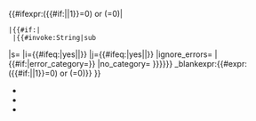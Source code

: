 {{#ifexpr:({{#if:{{{sublen|}}}|{{{sublen|}}}|1}}=0) or ({{{slen|1}}}=0)|<!--blank-->
 |{{#if:{{{triangle check|}}}|{{error|{{{triangle check|}}}}}
  |{{#invoke:String|sub
|s={{{s|}}}
|i={{#ifeq:{{{invert|no}}}|yes|{{{j|}}}|{{{i|}}}}}
|j={{#ifeq:{{{invert|no}}}|yes|{{{i|}}}|{{{j|}}}}}
|ignore_errors={{{ignore_errors|false}}}
|{{#if:{{{error_category|}}}|error_category={{{error_category|}}}}}
|no_category={{{no_category|false}}}<!--
-->}}}}}}<!--
-->{{yesno|{{{dbg|no}}}
|yes={{{dbg_in|}}}_CORE:slen:{{{slen|u}}}_i={{{i|u}}}_j={{{j|u}}}_inv={{{invert|u}}}_tchk={{#if:{{{triangle check|}}}|TCHK|-}}_blankexpr:{{#expr:({{#if:{{{sublen|}}}|{{{sublen|}}}|1}}=0) or ({{{slen|1}}}=0)}}
}}<noinclude>

* {{tl|Str mid}}
* {{tl|Str mid/core}}
* {{tl|Str mid/testcases}}
</noinclude>